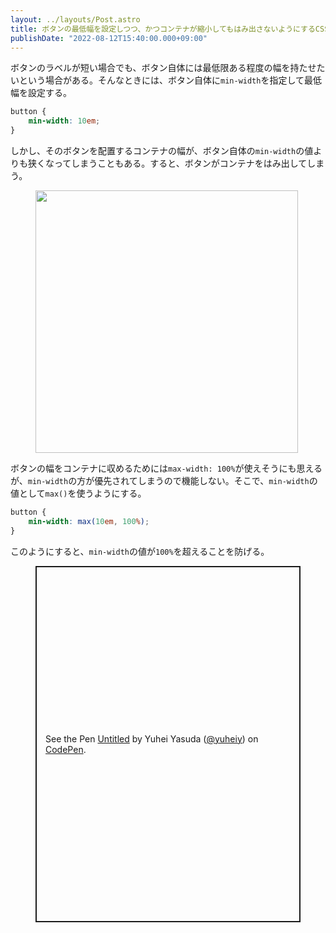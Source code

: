 ```yaml
---
layout: ../layouts/Post.astro
title: ボタンの最低幅を設定しつつ、かつコンテナが縮小してもはみ出さないようにするCSS
publishDate: "2022-08-12T15:40:00.000+09:00"
---
```


ボタンのラベルが短い場合でも、ボタン自体には最低限ある程度の幅を持たせたいという場合がある。そんなときには、ボタン自体に`min-width`を指定して最低幅を設定する。

```css
button {
	min-width: 10em;
}
```

しかし、そのボタンを配置するコンテナの幅が、ボタン自体の`min-width`の値よりも狭くなってしまうこともある。すると、ボタンがコンテナをはみ出してしまう。

<figure>
<img src="/assets/2022-08-12-shrinkable-min-width/1.png" alt="" style="width: calc(840/2/16*1rem);" />
</figure>

ボタンの幅をコンテナに収めるためには`max-width: 100%`が使えそうにも思えるが、`min-width`の方が優先されてしまうので機能しない。そこで、`min-width`の値として`max()`を使うようにする。

```css
button {
	min-width: max(10em, 100%);
}
```

このようにすると、`min-width`の値が`100%`を超えることを防げる。

<figure>
<p class="codepen" data-height="570" data-slug-hash="PoRdReV" data-user="yuheiy" style="height: 570px; box-sizing: border-box; display: flex; align-items: center; justify-content: center; border: 2px solid; margin: 1em 0; padding: 1em;">
  <span>See the Pen <a href="https://codepen.io/yuheiy/pen/PoRdReV">
  Untitled</a> by Yuhei Yasuda (<a href="https://codepen.io/yuheiy">@yuheiy</a>)
  on <a href="https://codepen.io">CodePen</a>.</span>
</p>
<script async src="https://cpwebassets.codepen.io/assets/embed/ei.js"></script>
</figure>

